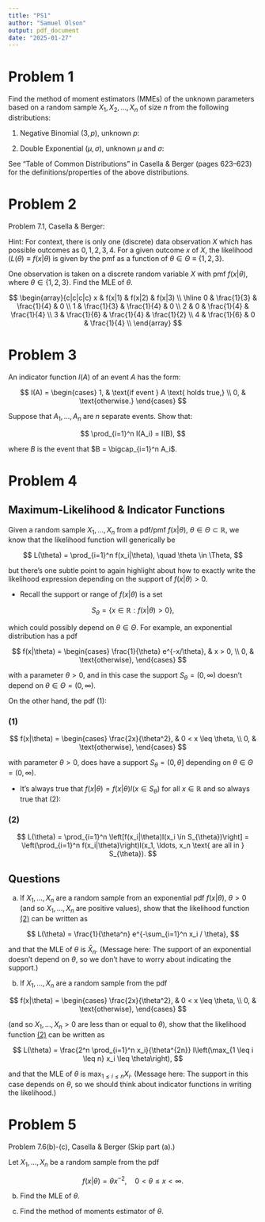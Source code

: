 ```yaml
---
title: "PS1"
author: "Samuel Olson" 
output: pdf_document
date: "2025-01-27"
---
```


# Problem 1

Find the method of moment estimators (MMEs) of the unknown parameters based on a random sample $X_1, X_2, \ldots, X_n$ of size $n$ from the following distributions:

1. Negative Binomial $(3, p)$, unknown $p$:

2. Double Exponential $(\mu, \sigma)$, unknown $\mu$ and $\sigma$:

See "Table of Common Distributions" in Casella & Berger (pages 623–623) for the definitions/properties of the above distributions.

\newpage 

# Problem 2

Problem 7.1, Casella & Berger:

Hint: For context, there is only one (discrete) data observation $X$ which has possible outcomes as $0, 1, 2, 3, 4$. For a given outcome $x$ of $X$, the likelihood $(L(\theta) \equiv f(x | \theta)$ is given by the pmf as a function of $\theta \in \Theta \equiv \{1, 2, 3\}$.

One observation is taken on a discrete random variable $X$ with pmf $f(x|\theta)$, where $\theta \in \{1, 2, 3\}$. Find the MLE of $\theta$.

$$
\begin{array}{c|c|c|c}
  x & f(x|1) & f(x|2) & f(x|3) \\
  \hline
  0 & \frac{1}{3} & \frac{1}{4} & 0 \\
  1 & \frac{1}{3} & \frac{1}{4} & 0 \\
  2 & 0 & \frac{1}{4} & \frac{1}{4} \\
  3 & \frac{1}{6} & \frac{1}{4} & \frac{1}{2} \\
  4 & \frac{1}{6} & 0 & \frac{1}{4} \\
\end{array}
$$

\newpage 

# Problem 3

An indicator function $I(A)$ of an event $A$ has the form:

$$
I(A) = \begin{cases} 
1, & \text{if event } A \text{ holds true,} \\
0, & \text{otherwise.}
\end{cases}
$$

Suppose that $A_1, \ldots, A_n$ are $n$ separate events. Show that:

$$
\prod_{i=1}^n I(A_i) = I(B),
$$

where $B$ is the event that $B = \bigcap_{i=1}^n A_i$.

\newpage

# Problem 4

## Maximum-Likelihood & Indicator Functions

Given a random sample $X_1, \ldots, X_n$ from a pdf/pmf $f(x|\theta)$, $\theta \in \Theta \subset \mathbb{R}$, we know that the likelihood function will generically be

$$
L(\theta) = \prod_{i=1}^n f(x_i|\theta), \quad \theta \in \Theta,
$$

but there’s one subtle point to again highlight about how to exactly write the likelihood expression depending on the support of $f(x|\theta) > 0$.

- Recall the support or range of $f(x|\theta)$ is a set

$$
S_{\theta} = \{x \in \mathbb{R} : f(x|\theta) > 0\},
$$

which could possibly depend on $\theta \in \Theta$. For example, an exponential distribution has a pdf

$$
f(x|\theta) = \begin{cases}
\frac{1}{\theta} e^{-x/\theta}, & x > 0, \\
0, & \text{otherwise},
\end{cases}
$$

with a parameter $\theta > 0$, and in this case the support $S_{\theta} = (0, \infty)$ doesn’t depend on $\theta \in \Theta = (0, \infty)$.

On the other hand, the pdf (1): 

### (1) 

$$
f(x|\theta) = \begin{cases}
\frac{2x}{\theta^2}, & 0 < x \leq \theta, \\
0, & \text{otherwise},
\end{cases}
$$

with parameter $\theta > 0$, does have a support $S_{\theta} = (0, \theta]$ depending on $\theta \in \Theta = (0, \infty)$.

- It’s always true that $f(x|\theta) = f(x|\theta)I(x \in S_{\theta})$ for all $x \in \mathbb{R}$ and so always true that (2): 

### (2) 

$$
L(\theta) = \prod_{i=1}^n \left[f(x_i|\theta)I(x_i \in S_{\theta})\right] = \left(\prod_{i=1}^n f(x_i|\theta)\right)I(x_1, \ldots, x_n \text{ are all in } S_{\theta}).
$$

## Questions

(a) If $X_1, \ldots, X_n$ are a random sample from an exponential pdf $f(x|\theta)$, $\theta > 0$ (and so $X_1, \ldots, X_n$ are positive values), show that the likelihood function [(2)] can be written as

$$
L(\theta) = \frac{1}{\theta^n} e^{-\sum_{i=1}^n x_i / \theta},
$$

and that the MLE of $\theta$ is $\bar{X}_n$. (Message here: The support of an exponential doesn’t depend on $\theta$, so we don’t have to worry about indicating the support.)

(b) If $X_1, \ldots, X_n$ are a random sample from the pdf

$$
f(x|\theta) = \begin{cases}
\frac{2x}{\theta^2}, & 0 < x \leq \theta, \\
0, & \text{otherwise},
\end{cases}
$$

(and so $X_1, \ldots, X_n > 0$ are less than or equal to $\theta$), show that the likelihood function [(2)] can be written as

$$
L(\theta) = \frac{2^n \prod_{i=1}^n x_i}{\theta^{2n}} I\left(\max_{1 \leq i \leq n} x_i \leq \theta\right),
$$

and that the MLE of $\theta$ is $\max_{1 \leq i \leq n} X_i$. (Message here: The support in this case depends on $\theta$, so we should think about indicator functions in writing the likelihood.)

\newpage 

# Problem 5

Problem 7.6(b)-(c), Casella & Berger (Skip part (a).)

Let $X_1, \ldots, X_n$ be a random sample from the pdf

$$
f(x|\theta) = \theta x^{-2}, \quad 0 < \theta \leq x < \infty.
$$


(b) Find the MLE of $\theta$.

(c) Find the method of moments estimator of $\theta$.